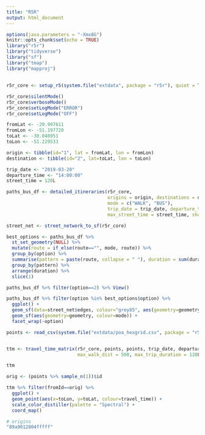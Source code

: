 ```yaml
---
title: "R5R"
output: html_document
---
```


```r
options(java.parameters = "-Xmx8G")
knitr::opts_chunk$set(echo = TRUE)
library("r5r")
library("tidyverse")
library("sf")
library("tmap")
library("mapproj")
```

## 

```r
r5r_core <- setup_r5(system.file("extdata", package = "r5r"), quiet = TRUE)
```

```r
r5r_core$silentMode()
r5r_core$verboseMode()
r5r_core$setLogMode("ERROR")
r5r_core$setLogMode("OFF")
```

```r
fromLat <- -29.997611
fromLon <- -51.197720
toLat <- -30.048951
toLon <- -51.229533

origin <- tibble(id="1", lat = fromLat, lon = fromLon)
destination <- tibble(id="2", lat=toLat, lon = toLon)

trip_date <- "2019-03-20"
departure_time <- "14:00:00"
street_time = 120L

paths_bus_df <- detailed_itineraries(r5r_core, 
                                     origins = origin, destinations = destination,
                                     mode = c("WALK", "BUS"), 
                                     trip_date = trip_date, departure_time = departure_time,
                                     max_street_time = street_time, shortest_path = TRUE)

```

```r
street_net <- street_network_to_sf(r5r_core)
```

```r
best_options <- paths_bus_df %>%
  st_set_geometry(NULL) %>%
  mutate(route = if_else(route=="", mode, route)) %>%
  group_by(option) %>%
  summarise(pattern = paste(route, collapse = " "), duration = sum(duration), .groups = "drop") %>%
  group_by(pattern) %>%
  arrange(duration) %>%
  slice(1)
```

```r
paths_bus_df %>% filter(option==2) %>% View()
```

```r
paths_bus_df %>% filter(option %in% best_options$option) %>%
  ggplot() +
  geom_sf(data=street_net$edges, colour="grey85", aes(geometry=geometry)) +
  geom_sf(aes(geometry=geometry, colour=mode)) +
  facet_wrap(~option)
```

```r
points <- read_csv(system.file("extdata/poa_hexgrid.csv", package = "r5r"))
```

```r

```

```r
ttm <- travel_time_matrix(r5r_core, points, points, trip_date, departure_time, mode=c("WALK", "BUS"), 
                          max_walk_dist = 500, max_trip_duration = 120L)
```

```r
ttm
```




```r
orig <- (points %>% sample_n(1))$id

ttm %>% filter(fromId==orig) %>%
  ggplot() +
  geom_point(aes(x=toLon, y=toLat, colour=travel_time)) +
  scale_color_distiller(palette = "Spectral") +
  coord_map()
```

```r
# origins
"89a9012804fffff"

```






